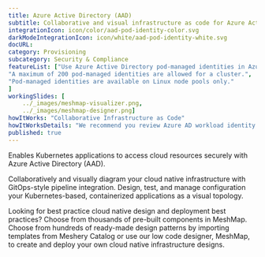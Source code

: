 ```yaml
---
title: Azure Active Directory (AAD)  
subtitle: Collaborative and visual infrastructure as code for Azure Active Directory (AAD)
integrationIcon: icon/color/aad-pod-identity-color.svg
darkModeIntegrationIcon: icon/white/aad-pod-identity-white.svg
docURL: 
category: Provisioning
subcategory: Security & Compliance
featureList: ["Use Azure Active Directory pod-managed identities in Azure Kubernetes Service.",
"A maximum of 200 pod-managed identities are allowed for a cluster.",
"Pod-managed identities are available on Linux node pools only."
]
workingSlides: [
    ../_images/meshmap-visualizer.png,
    ../_images/meshmap-designer.png]
howItWorks: "Collaborative Infrastructure as Code"
howItWorksDetails: "We recommend you review Azure AD workload identity (preview). This authentication method replaces pod-managed identity (preview), which integrates with the Kubernetes native capabilities to federate with any external identity providers on behalf of the application."
published: true
---
```

<p>
    Enables Kubernetes applications to access cloud resources securely with Azure Active Directory (AAD).
</p>
<p>
    Collaboratively and visually diagram your cloud native infrastructure with GitOps-style pipeline integration. Design, test, and manage configuration your Kubernetes-based, containerized applications as a visual topology.
</p>
<p>
    Looking for best practice cloud native design and deployment best practices? Choose from thousands of pre-built components in MeshMap. Choose from hundreds of ready-made design patterns by importing templates from Meshery Catalog or use our low code designer, MeshMap, to create and deploy your own cloud native infrastructure designs.
</p>
